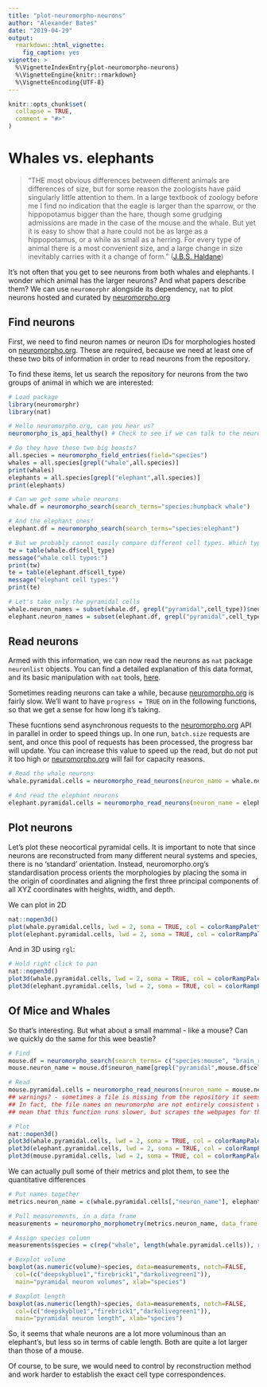 ```yaml
---
title: "plot-neuromorpho-neurons"
author: "Alexander Bates"
date: "2019-04-29"
output: 
  rmarkdown::html_vignette:
    fig_caption: yes
vignette: >
  %\VignetteIndexEntry{plot-neuromorpho-neurons}
  %\VignetteEngine{knitr::rmarkdown}
  %\VignetteEncoding{UTF-8}
---
```


```r
knitr::opts_chunk$set(
  collapse = TRUE,
  comment = "#>"
)
```

# Whales vs. elephants

> "THE most obvious differences between different animals are differences 
of size, but for some reason the zoologists have paid singularly little 
attention to them. In a large textbook of zoology before me I find no 
indication that the eagle is larger than the sparrow, or the hippopotamus 
bigger than the hare, though some grudging admissions are made in the case 
of the mouse and the whale. But yet it is easy to show that a hare could not 
be as large as a hippopotamus, or a while as small as a herring. For every 
type of animal there is a most convenient size, and a large change in size 
inevitably carries with it a change of form."
([J.B.S. Haldane](https://archive.org/stream/OnBeingTheRightSize-J.B.S.Haldane/rightsize_djvu.txt))

It's not often that you get to see neurons from both whales and elephants. I wonder which animal has the larger neurons? And what papers describe them? We can use `neuromorphr` alongside its dependency, `nat` to plot neurons hosted and curated by [neuromorpho.org](http://neuromorpho.org)

## Find neurons

First, we need to find neuron names or neuron IDs for morphologies hosted on [neuromorpho.org](http://neuromorpho.org). These are required, because we need at least one of these two bits of information in order to read neurons from the repository.

To find these items, let us search the repository for neurons from the two groups of animal in which we are interested:

```r
# Load package
library(neuromorphr)
library(nat)

# Hello neuromorpho.org, can you hear us?
neuromorpho_is_api_healthy() # Check to see if we can talk to the neuromorpho API, otherwise we cannot continue

# Do they have these two big beasts?
all.species = neuromorpho_field_entries(field="species")
whales = all.species[grepl("whale",all.species)]
print(whales)
elephants = all.species[grepl("elephant",all.species)]
print(elephants)

# Can we get some whale neurons
whale.df = neuromorpho_search(search_terms="species:humpback whale")

# And the elephant ones!
elephant.df = neuromorpho_search(search_terms="species:elephant")

# But we probably cannot easily compare different cell types. Which types do we have?
tw = table(whale.df$cell_type)
message("whale cell types:")
print(tw)
te = table(elephant.df$cell_type)
message("elephant cell types:")
print(te)

# Let's take only the pyramidal cells
whale.neuron_names = subset(whale.df, grepl("pyramidal",cell_type))$neuron_name
elephant.neuron_names = subset(elephant.df, grepl("pyramidal",cell_type))$neuron_name

```

## Read neurons

Armed with this information, we can now read the neurons as `nat` package `neuronlist` objects. You can find a detailed explanation of this data format, and its basic manipulation with `nat` tools, [here](https://jefferis.github.io/nat/).

Sometimes reading neurons can take a while, because [neuromorpho.org](http://neuromorpho.org) is fairly slow. We'll want to have `progress = TRUE` on in the following functions, so that we get a sense for how long it's taking.

These fucntions send asynchronous requests to the [neuromorpho.org](http://neuromorpho.org) API in parallel in order to speed things up. In one run, `batch.size` requests are sent, and once this pool of requests has been processed, the progress bar will update. You can increase this value to speed up the read, but do not put it too high or [neuromorpho.org](http://neuromorpho.org) will fail for capacity reasons.

```r
# Read the whale neurons
whale.pyramidal.cells = neuromorpho_read_neurons(neuron_name = whale.neuron_names, batch.size = 10, nat = TRUE, progress = TRUE)

# And read the elephant neurons
elephant.pyramidal.cells = neuromorpho_read_neurons(neuron_name = elephant.neuron_names, batch.size = 10, nat = TRUE, progress = TRUE)
```

## Plot neurons

Let's plot these neocortical pyramidal cells. It is important to note that since neurons are reconstructed from many different neural systems and species, there is no 'standard' orientation. Instead, neuromorpho.org's standardisation process orients the morphologies by placing the soma in the origin of coordinates and aligning the first three principal components of all XYZ coordinates with heights, width, and depth. 

We can plot in 2D


```r
nat::nopen3d()
plot(whale.pyramidal.cells, lwd = 2, soma = TRUE, col = colorRampPalette(c("deepskyblue1","deepskyblue4"))(length(whale.pyramidal.cells)))
plot(elephant.pyramidal.cells, lwd = 2, soma = TRUE, col = colorRampPalette(c("firebrick1","firebrick4"))(length(elephant.pyramidal.cells)))
```

And in 3D using `rgl`:

```r
# Hold right click to pan
nat::nopen3d()
plot3d(whale.pyramidal.cells, lwd = 2, soma = TRUE, col = colorRampPalette(c("deepskyblue1","deepskyblue4"))(length(whale.pyramidal.cells)))
plot3d(elephant.pyramidal.cells, lwd = 2, soma = TRUE, col = colorRampPalette(c("firebrick1","firebrick4"))(length(elephant.pyramidal.cells)))
```

## Of Mice and Whales

So that's interesting. But what about a small mammal - like a mouse? Can we quickly do the same for this wee beastie?

```r
# Find
mouse.df = neuromorpho_search(search_terms= c("species:mouse", "brain_region:neocortex")) # takes a while, there's a lot of mouse data to look through!
mouse.neuron_name = mouse.df$neuron_name[grepl("pyramidal",mouse.df$cell_type)]

# Read
mouse.pyramidal.cells = neuromorpho_read_neurons(neuron_name = mouse.neuron_name, batch.size = 25, nat = TRUE, progress = TRUE, find = FALSE)
## warnings? - sometimes a file is missing from the repository it seems, or can otherwise not be accessed, so we lost a few cells ...
## In fact, the file names on neuromorpho are not entirely consistent with one another. You can try using find = TRUE, which will
## mean that this function runs slower, but scrapes the webpages for the correct dowbnload URL, which may slightly improve neuron retrieval 

# Plot
nat::nopen3d()
plot3d(whale.pyramidal.cells, lwd = 2, soma = TRUE, col = colorRampPalette(c("deepskyblue1","deepskyblue4"))(length(whale.pyramidal.cells)))
plot3d(elephant.pyramidal.cells, lwd = 2, soma = TRUE, col = colorRampPalette(c("firebrick1","firebrick4"))(length(elephant.pyramidal.cells)))
plot3d(mouse.pyramidal.cells, lwd = 2, soma = TRUE, col = colorRampPalette(c("darkolivegreen1","darkolivegreen4"))(length(mouse.pyramidal.cells)))

```

We can actually pull some of their metrics and plot them, to see the quantitative differences

```r
# Put names together
metrics.neuron_name = c(whale.pyramidal.cells[,"neuron_name"], elephant.pyramidal.cells[,"neuron_name"], mouse.pyramidal.cells[,"neuron_name"])

# Pull measurements, in a data frame
measurements = neuromorpho_morphometry(metrics.neuron_name, data_frame = TRUE)

# Assign species column
measurements$species = c(rep("whale", length(whale.pyramidal.cells)), rep("elephant", length(elephant.pyramidal.cells)), rep("mouse", length(mouse.pyramidal.cells)))

# Boxplot volume
boxplot(as.numeric(volume)~species, data=measurements, notch=FALSE, 
  col=(c("deepskyblue1","firebrick1","darkolivegreen1")),
  main="pyramidal neuron volumes", xlab="species")

# Boxplot length
boxplot(as.numeric(length)~species, data=measurements, notch=FALSE, 
  col=(c("deepskyblue1","firebrick1","darkolivegreen1")),
  main="pyramidal neuron length", xlab="species")
```

So, it seems that whale neurons are a lot more voluminous than an elephant's, but less so in terms of cable length. Both are quite a lot larger than those of a mouse.

Of course, to be sure, we would need to control by reconstruction method and work harder to establish the exact cell type correspondences.

